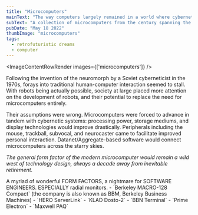 ```yaml
---
title: "Microcomputers"
mainText: "The way computers largely remained in a world where cybernetics took the spotlight."
subText: "A collection of microcomputers from the century spanning the Era of Creation."
pubDate: "May 18 2022"
thumbImage: "microcomputers"
tags:
  - retrofuturistic dreams
  - computer
---
```



<ImageContentRowRender 
  images={['microcomputers']}
/>

Following the invention of the neuromorph by a Soviet cyberneticist in the 1970s, forays into traditional human-computer interaction seemed to stall. With robots being actually possible, society at large placed more attention on the development of robots, and their potential to replace the need for microcomputers entirely.

Their assumptions were wrong. Microcomputers were forced to advance in tandem with cybernetic systems: processing power, storage mediums, and display technologies would improve drastically. Peripherals including the mouse, trackball, subvocal, and neurocaster came to facilitate improved personal interaction. Datanet/Aggregate-based software would connect microcomputers across the starry skies. 

*The general form factor of the modern microcomputer would remain a wild west of technology design, always a decade away from inevitable retirement.*

<QuoteContentRowRender author={AuthorUniserve} >
  A myriad of wonderful FORM FACTORS, a nightmare for SOFTWARE ENGINEERS. ESPECIALLY radial monitors.
</QuoteContentRowRender>

<QuoteContentRowRender author={AuthorCAN} transcription>
- `Berkeley MACRO-128 Compact` (the company is also known as BBM, Berkeley Business Machines)
- `HERO ServerLink`
- `KLAD Dosto-2`
- `BBN Terminal`
- `Prime Electron`
- `Maxwell PAQ`
</QuoteContentRowRender>
